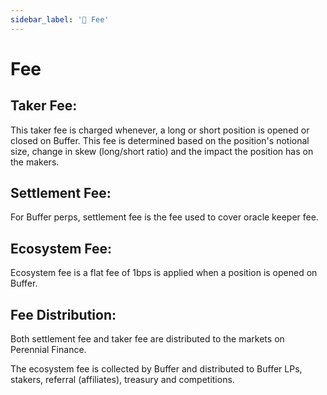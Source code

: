 ```yaml
---
sidebar_label: '📖 Fee'
---
```

# Fee

## Taker Fee:
This taker fee is charged whenever, a long or short position is opened or closed on Buffer. 
This fee is determined based on the position's notional size, change in skew (long/short ratio) and the impact the position has on the makers.

## Settlement Fee:

For Buffer perps, settlement fee is the fee used to cover oracle keeper fee. 

## Ecosystem Fee:

Ecosystem fee is a flat fee of 1bps is applied when a position is opened on Buffer.

## Fee Distribution:

Both settlement fee and taker fee are distributed to the markets on Perennial Finance. 

The ecosystem fee is collected by Buffer and distributed to Buffer LPs, stakers, referral (affiliates), treasury and competitions. 